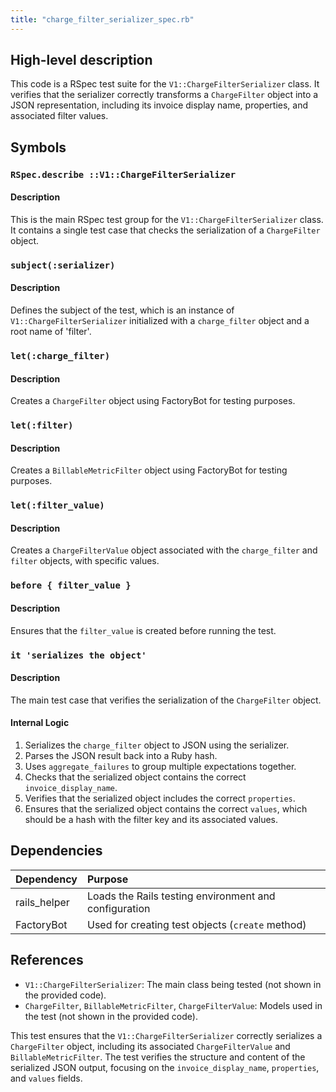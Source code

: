 ```yaml
---
title: "charge_filter_serializer_spec.rb"
---
```


## High-level description
This code is a RSpec test suite for the `V1::ChargeFilterSerializer` class. It verifies that the serializer correctly transforms a `ChargeFilter` object into a JSON representation, including its invoice display name, properties, and associated filter values.

## Symbols

### `RSpec.describe ::V1::ChargeFilterSerializer`
#### Description
This is the main RSpec test group for the `V1::ChargeFilterSerializer` class. It contains a single test case that checks the serialization of a `ChargeFilter` object.

### `subject(:serializer)`
#### Description
Defines the subject of the test, which is an instance of `V1::ChargeFilterSerializer` initialized with a `charge_filter` object and a root name of 'filter'.

### `let(:charge_filter)`
#### Description
Creates a `ChargeFilter` object using FactoryBot for testing purposes.

### `let(:filter)`
#### Description
Creates a `BillableMetricFilter` object using FactoryBot for testing purposes.

### `let(:filter_value)`
#### Description
Creates a `ChargeFilterValue` object associated with the `charge_filter` and `filter` objects, with specific values.

### `before { filter_value }`
#### Description
Ensures that the `filter_value` is created before running the test.

### `it 'serializes the object'`
#### Description
The main test case that verifies the serialization of the `ChargeFilter` object.

#### Internal Logic
1. Serializes the `charge_filter` object to JSON using the serializer.
2. Parses the JSON result back into a Ruby hash.
3. Uses `aggregate_failures` to group multiple expectations together.
4. Checks that the serialized object contains the correct `invoice_display_name`.
5. Verifies that the serialized object includes the correct `properties`.
6. Ensures that the serialized object contains the correct `values`, which should be a hash with the filter key and its associated values.

## Dependencies
| Dependency | Purpose |
|:-----------|:--------|
| rails_helper | Loads the Rails testing environment and configuration |
| FactoryBot | Used for creating test objects (`create` method) |

## References
- `V1::ChargeFilterSerializer`: The main class being tested (not shown in the provided code).
- `ChargeFilter`, `BillableMetricFilter`, `ChargeFilterValue`: Models used in the test (not shown in the provided code).

This test ensures that the `V1::ChargeFilterSerializer` correctly serializes a `ChargeFilter` object, including its associated `ChargeFilterValue` and `BillableMetricFilter`. The test verifies the structure and content of the serialized JSON output, focusing on the `invoice_display_name`, `properties`, and `values` fields.